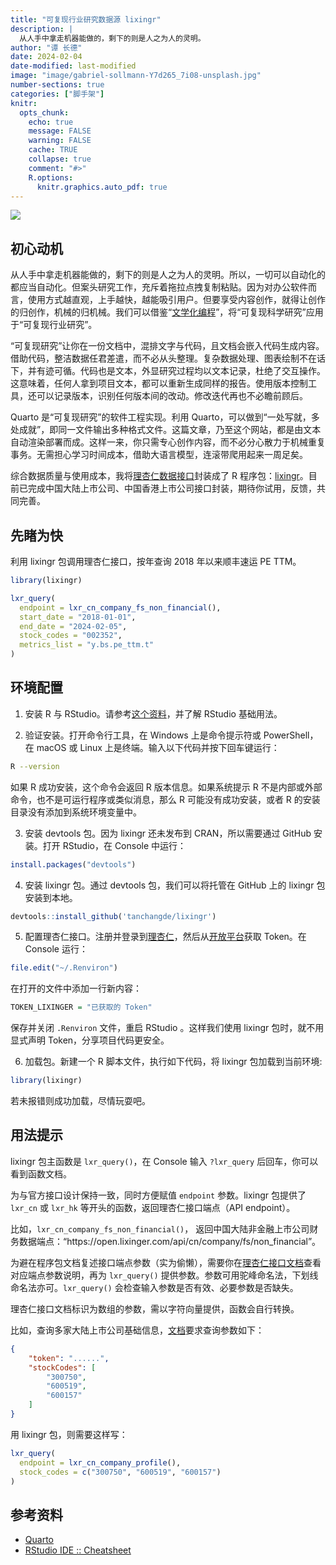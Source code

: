 ```yaml
---
title: "可复现行业研究数据源 lixingr"
description: |
  从人手中拿走机器能做的，剩下的则是人之为人的灵明。
author: "谭 长德"
date: 2024-02-04
date-modified: last-modified
image: "image/gabriel-sollmann-Y7d265_7i08-unsplash.jpg"
number-sections: true
categories: ["脚手架"]
knitr:
  opts_chunk: 
    echo: true
    message: FALSE
    warning: FALSE
    cache: TRUE
    collapse: true
    comment: "#>" 
    R.options:
      knitr.graphics.auto_pdf: true
---
```


![](image/gabriel-sollmann-Y7d265_7i08-unsplash.jpg)

## 初心动机

从人手中拿走机器能做的，剩下的则是人之为人的灵明。所以，一切可以自动化的都应当自动化。但案头研究工作，充斥着拖拉点拽复制粘贴。因为对办公软件而言，使用方式越直观，上手越快，越能吸引用户。但要享受内容创作，就得让创作的归创作，机械的归机械。我们可以借鉴“[文学化编程](https://yihui.org/cn/2014/01/literate-programming/)”，将“可复现科学研究”应用于“可复现行业研究”。

“可复现研究”让你在一份文档中，混排文字与代码，且文档会嵌入代码生成内容。借助代码，整洁数据任君差遣，而不必从头整理。复杂数据处理、图表绘制不在话下，并有迹可循。代码也是文本，外显研究过程均以文本记录，杜绝了交互操作。这意味着，任何人拿到项目文本，都可以重新生成同样的报告。使用版本控制工具，还可以记录版本，识别任何版本间的改动。修改迭代再也不必瞻前顾后。

Quarto 是“可复现研究”的软件工程实现。利用 Quarto，可以做到“一处写就，多处成就”，即同一文件输出多种格式文件。这篇文章，乃至这个网站，都是由文本自动渲染部署而成。这样一来，你只需专心创作内容，而不必分心散力于机械重复事务。无需担心学习时间成本，借助大语言模型，连滚带爬用起来一周足矣。

综合数据质量与使用成本，我将[理杏仁数据接口](https://www.lixinger.com/open/api/doc)封装成了 R 程序包：[lixingr](https://github.com/tanchangde/lixingr)。目前已完成中国大陆上市公司、中国香港上市公司接口封装，期待你试用，反馈，共同完善。

## 先睹为快

利用 lixingr 包调用理杏仁接口，按年查询 2018 年以来顺丰速运 PE TTM。

```r
library(lixingr)

lxr_query(
  endpoint = lxr_cn_company_fs_non_financial(),
  start_date = "2018-01-01",
  end_date = "2024-02-05",
  stock_codes = "002352",
  metrics_list = "y.bs.pe_ttm.t"
)
```

## 环境配置

1.  安装 R 与 RStudio。请参考[这个资料](https://bookdown.org/wangminjie/R4DS/baseR-install.html)，并了解 RStudio 基础用法。

2.  验证安装。打开命令行工具，在 Windows 上是命令提示符或 PowerShell，在 macOS 或 Linux 上是终端。输入以下代码并按下回车键运行：

``` bash
R --version
```

如果 R 成功安装，这个命令会返回 R 版本信息。如果系统提示 R 不是内部或外部命令，也不是可运行程序或类似消息，那么 R 可能没有成功安装，或者 R 的安装目录没有添加到系统环境变量中。

3.  安装 devtools 包。因为 lixingr 还未发布到 CRAN，所以需要通过 GitHub 安装。打开 RStudio，在 Console 中运行：

``` r
install.packages("devtools")
```

4.  安装 lixingr 包。通过 devtools 包，我们可以将托管在 GitHub 上的 lixingr 包安装到本地。

``` r
devtools::install_github('tanchangde/lixingr')
```

5.  配置理杏仁接口。注册并登录到[理杏仁](https://www.lixinger.com/)，然后从[开放平台](https://www.lixinger.com/open/api/token)获取 Token。在 Console 运行：

``` r
file.edit("~/.Renviron")
```

在打开的文件中添加一行新内容：

``` r
TOKEN_LIXINGER = "已获取的 Token"
```

保存并关闭 `.Renviron` 文件，重启 RStudio 。这样我们使用 lixingr 包时，就不用显式声明 Token，分享项目代码更安全。

6.  加载包。新建一个 R 脚本文件，执行如下代码，将 lixingr 包加载到当前环境:

``` r
library(lixingr)
```

若未报错则成功加载，尽情玩耍吧。

## 用法提示

lixingr 包主函数是 `lxr_query()`，在 Console 输入 `?lxr_query` 后回车，你可以看到函数文档。

为与官方接口设计保持一致，同时方便赋值 `endpoint` 参数。lixingr 包提供了 `lxr_cn` 或 `lxr_hk` 等开头的函数，返回理杏仁接口端点（API endpoint）。

比如，`lxr_cn_company_fs_non_financial()`， 返回中国大陆非金融上市公司财务数据端点："https://open.lixinger.com/api/cn/company/fs/non_financial"。

为避在程序包文档复述接口端点参数（实为偷懒），需要你在[理杏仁接口文档](https://www.lixinger.com/open/api/)查看对应端点参数说明，再为 `lxr_query()` 提供参数。参数可用驼峰命名法，下划线命名法亦可。`lxr_query()` 会检查输入参数是否有效、必要参数是否缺失。

理杏仁接口文档标识为数组的参数，需以字符向量提供，函数会自行转换。

比如，查询多家大陆上市公司基础信息，[文档](https://www.lixinger.com/open/api/doc?api-key=cn/company/profile)要求查询参数如下：

``` json
{
    "token": "......",
    "stockCodes": [
        "300750",
        "600519",
        "600157"
    ]
}
```

用 lixingr 包，则需要这样写：

``` r
lxr_query(
  endpoint = lxr_cn_company_profile(),
  stock_codes = c("300750", "600519", "600157")
)
```

## 参考资料

-   [Quarto](https://quarto.org/)
-   [RStudio IDE :: Cheatsheet](https://rstudio.github.io/cheatsheets/html/rstudio-ide.html)
